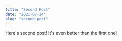 ---
title: "Second Post"
date: "2021-07-24"
slug: "second-post"
---

Here's second post! It's even better than the first one!